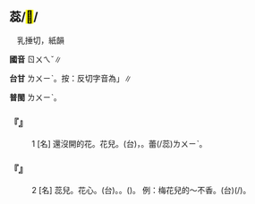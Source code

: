 
==蕊/<mark>&#xf964e;</mark>/{{ruby|<mark>&#xf9dc7;</mark>|ㄖㄨㄟˇ}}==

　乳捶切，紙韻

'''國音''' <rt>ㄖㄨㄟˇ</rt>∥

'''台甘''' <rt>ㄌㄨㄧˋ</rt>。按：反切字音為{{ruby|「|ㆡㄨㄧˋ}}」∥

'''普閩''' <rt>ㄌㄨㄧˋ</rt>。

    

==='''『{{ruby|蕊|ㄖㄨㄟˇ}}』'''===
:1  [名] 還沒開的花{{ruby|蕾|ㄌㄟˇ}}。花{{ruby|骨|ㄍㄨ}}{{ruby|朵|·ㄉㄨㄛ}}兒。(台){{ruby|花|ㄏㄨㆤ}}{{ruby|苺|ㆬ˫}}，{{ruby|含|ㄏㆰˊ}}{{ruby|苞|ㄅㄠ}}{{ruby|未|ㆠㄨㆤ˫/ㆠㆤ˫}}{{ruby|開|ㄎㄨㄧ}}{{ruby|丌|ㆤ}}{{ruby|花|ㄏㄨㆤ}}。{{ruby|花|ㄏㄨㆤ}}蕾(/蕊)<rt>ㄌㄨㄧˋ</rt>。
    

==='''『{{ruby|蕊|ㄖㄨㄟˇ}}』'''===
:2  [名] 蕊兒。花心。(台){{ruby|花|ㄏㄨㆤ}}{{ruby|蕊|ㄌㄨㄧˋ}}。{{ruby|花|ㄏㄨㆤ}}{{ruby|心|ㄒㄧㆬ}}。({{ruby|由|ㄧㄨˊ}}{{ruby|雄|ㄏㄧㆲˊ}}{{ruby|蕊|ㄌㄨㄧˋ}}{{ruby|即|ㄐㄧㆤㆶ}}{{ruby|花|ㄏㄨㆤ}}{{ruby|鬚|ㄑㄧㄨ}}{{ruby|及|ㄍㄚㆴ}}{{ruby|雌|ㄘㄨˊ}}{{ruby|蕊|ㄌㄨㄧˋ}}{{ruby|構|ㄍㆦ˪}}{{ruby|成|ㄒㄧㄥˊ}}{{ruby|植|ㄒㄧㆵ ͘/ㄐㄧㆵ ͘}}{{ruby|物|ㆠㄨㆵ ͘}}{{ruby|傳|ㄊㄨㄢˊ}}{{ruby|種|ㄐㄧㆲˋ}}{{ruby|丌|ㆤ}}{{ruby|器|ㄎㄧ˪}}{{ruby|官|ㄍㄨㄢ}})。 例：梅花兒的～不香。(台){{ruby|梅|ㄇㄨㄧˊ}}{{ruby|花|ㄏㄨㆤ}}{{ruby|丌|ㆤ}}{{ruby|花|ㄏㄨㆤ}}{{ruby|心|ㄒㄧㆬ}}(/{{ruby|苺|ㆬˊ}}){{ruby|<mark>&#xffa45;</mark>|ㆠㆤ˫/ㆠㄨㆤ˫}}{{ruby|芳|ㄆㄤ}}。
    
